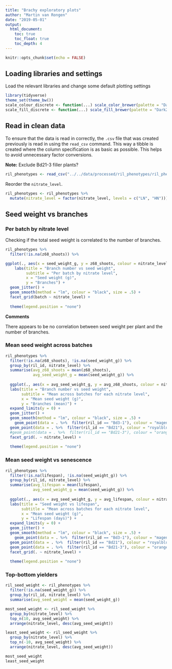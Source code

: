 ```yaml
---
title: "Brachy exploratory plots"
author: "Martin van Rongen"
date: "2019-05-01"
output:
  html_document:
    toc: true
    toc_float: true
    toc_depth: 4
---
```


```r
knitr::opts_chunk$set(echo = FALSE)
```

## Loading libraries and settings

Load the relevant libraries and change some default plotting settings

```r
library(tidyverse)
theme_set(theme_bw())
scale_colour_discrete <- function(...) scale_color_brewer(palette = "Dark2")
scale_fill_discrete <- function(...) scale_fill_brewer(palette = "Dark2")
```

## Read in clean data

To ensure that the data is read in correctly, the `.csv` file that was created previously is read in using the `read_csv` command. This way a tibble is created where the column specification is as basic as possible. This helps to avoid unnecessary factor conversions.

**Note:** Exclude Bd21-3 filler plants?

```r
ril_phenotypes <- read_csv("../../data/processed/ril_phenotypes/ril_phenotypic_data.csv")
```

Reorder the `nitrate_level`.

```r
ril_phenotypes <- ril_phenotypes %>%
  mutate(nitrate_level = factor(nitrate_level, levels = c("LN", "HN")))
```

## Seed weight vs branches

### Per batch by nitrate level

Checking if the total seed weight is correlated to the number of branches.

```r
ril_phenotypes %>%
  filter(!is.na(z68_shoots)) %>% 

ggplot(., aes(x = seed_weight_g, y = z68_shoots, colour = nitrate_level)) +
    labs(title = "Branch number vs seed weight",
         subtitle = "Per batch by nitrate level",
         x = "Seed weight (g)",
         y = "Branches") +
  geom_jitter() +
  geom_smooth(method = "lm", colour = "black", size = .5) +
  facet_grid(batch ~ nitrate_level) +
  
  theme(legend.position = "none")
```

**Comments**

There appears to be no correlation between seed weight per plant and the number of branches.

### Mean seed weight across batches

```r
ril_phenotypes %>%
  filter(!is.na(z68_shoots), !is.na(seed_weight_g)) %>% 
  group_by(ril_id, nitrate_level) %>% 
  summarise(avg_z68_shoots = mean(z68_shoots),
            avg_seed_weight_g = mean(seed_weight_g)) %>% 
  
  ggplot(., aes(x = avg_seed_weight_g, y = avg_z68_shoots, colour = nitrate_level)) +
  labs(title = "Branch number vs seed weight", 
       subtitle = "Mean across batches for each nitrate level", 
       x = "Mean seed weight (g)", 
       y = "Branches (mean)") +
  expand_limits(y = 0) +
  geom_jitter() +
  geom_smooth(method = "lm", colour = "black", size = .5) +
    geom_point(data = . %>%  filter(ril_id == "Bd3-1"), colour = "magenta", size = 3, alpha = 0.7) +
  geom_point(data = . %>%  filter(ril_id == "Bd21"), colour = "royalblue3", size = 3, alpha = 0.7) +
  #geom_point(data = . %>%  filter(ril_id == "Bd21-3"), colour = "orange", size = 3, alpha = 0.7) +
  facet_grid(. ~ nitrate_level) +
  
  theme(legend.position = "none")
```

### Mean seed weight vs senescence

```r
ril_phenotypes %>%
  filter(!is.na(lifespan), !is.na(seed_weight_g)) %>% 
  group_by(ril_id, nitrate_level) %>% 
  summarise(avg_lifespan = mean(lifespan),
            avg_seed_weight_g = mean(seed_weight_g)) %>% 
  
  ggplot(., aes(x = avg_seed_weight_g, y = avg_lifespan, colour = nitrate_level)) +
  labs(title = "Seed weight vs lifespan", 
       subtitle = "Mean across batches for each nitrate level", 
       x = "Mean seed weight (g)", 
       y = "Lifespan (days)") +
  expand_limits(y = 0) +
  geom_jitter() +
  geom_smooth(method = "lm", colour = "black", size = .5) +
    geom_point(data = . %>%  filter(ril_id == "Bd3-1"), colour = "magenta", size = 3, alpha = 0.7) +
  geom_point(data = . %>%  filter(ril_id == "Bd21"), colour = "royalblue3", size = 3, alpha = 0.7) +
  geom_point(data = . %>%  filter(ril_id == "Bd21-3"), colour = "orange", size = 3, alpha = 0.7) +
  facet_grid(. ~ nitrate_level) +
  
  theme(legend.position = "none")
```

### Top-bottom yielders

```r
ril_seed_weight <- ril_phenotypes %>% 
  filter(!is.na(seed_weight_g)) %>% 
  group_by(ril_id, nitrate_level) %>% 
  summarise(avg_seed_weight = mean(seed_weight_g))
```

```r
most_seed_weight <- ril_seed_weight %>% 
  group_by(nitrate_level) %>% 
  top_n(10, avg_seed_weight) %>% 
  arrange(nitrate_level, desc(avg_seed_weight))

least_seed_weight <- ril_seed_weight %>% 
  group_by(nitrate_level) %>% 
  top_n(-10, avg_seed_weight) %>% 
  arrange(nitrate_level, desc(avg_seed_weight))

most_seed_weight
least_seed_weight
```



